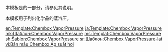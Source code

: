 {{Documentation subpage}}
本模板是{{tl|Chembox}}的一部分，请参见其说明。

本模板用于列出化学品的蒸汽压。

<includeonly>
[[Category:化学信息框模板|{{PAGENAME}}]]
[[en:Template:Chembox VaporPressure]]
[[ja:Template:Chembox VaporPressure]]
[[mk:Шаблон:Chembox VaporPressure]]
[[ms:Templat:Chembox VaporPressure]]
[[sh:Šablon:Chembox VaporPressure]]
[[sr:Шаблон:Chembox VaporPressure-lat]]
[[vi:Bản mẫu:Chembox Áp suất hơi]]
</includeonly>